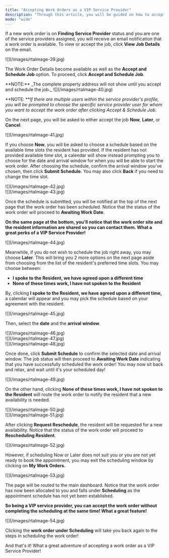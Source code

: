 ```yaml
---
title: "Accepting Work Orders as a VIP Service Provider"
description: "Through this article, you will be guided on how to accept and schedule a work order that is assigned to you as a VIP Service Provider. Here's how it works!"
mode: "wide"
---
```


If a new work order is on **Finding Service Provider** status and you are one of the service providers assigned, you will receive an email notification that a work order is available. To view or accept the job, click **View Job Details** on the email.

<Frame>
  ![](/images/rtaImage-39.jpg)
</Frame>

The Work Order Details become available as well as the **Accept and Schedule Job** option. To proceed, click **Accept and Schedule Job**.

<Info>
  **NOTE:**  _The complete property address will not show until you accept and schedule the job._
</Info>

<Frame>
  ![](/images/rtaImage-40.jpg)
</Frame>

\*\*NOTE: \*\*_If there are multiple users within the service provider's profile, you will be prompted to choose the specific service provider user for whom you want to accept the work order after clicking Accept & Schedule Job._

On the next page, you will be asked to either accept the job **Now**, **Later**, or **Cancel**.

<Frame>
  ![](/images/rtaImage-41.jpg)
</Frame>

If you choose **Now**, you will be asked to choose a schedule based on the available time slots the resident has provided. If the resident has not provided available time slot, a calendar will show instead prompting you to choose for the date and arrival window for when you will be able to start the work order. After choosing the schedule, confirm the arrival window you've chosen, then click **Submit Schedule**. You may also click **Back** if you need to change the time slot.

<Frame>
  ![](/images/rtaImage-42.jpg)
</Frame>

<br />

<Frame>
  ![](/images/rtaImage-43.jpg)
</Frame>

Once the schedule is submitted, you will be notified at the top of the next page that the work order has been scheduled. Notice that the status of the work order will proceed to **Awaiting Work Date**.

**On the same page at the bottom, you'll notice that the work order site and the resident information are shared so you can contact them. What a great perks of a VIP Service Provider\!**

<Frame>
  ![](/images/rtaImage-44.jpg)
</Frame>

Meanwhile, if you do not wish to schedule the job right away, you may choose **Later**. This will bring you 2 more options on the next page aside from choosing from the list of the resident's preferred time slots. You may choose between:

- **I spoke to the Resident, we have agreed upon a different time**
- **None of these times work, I have not spoken to the Resident**

By, clicking **I spoke to the Resident, we have agreed upon a different time,** a calendar will appear and you may pick the schedule based on your agreement with the resident.

<Frame>
  ![](/images/rtaImage-45.jpg)
</Frame>

Then, select the **date** and the **arrival window**.

<Frame>
  ![](/images/rtaImage-46.jpg)
</Frame>

<br />

<Frame>
  ![](/images/rtaImage-47.jpg)
</Frame>

<br />

<Frame>
  ![](/images/rtaImage-48.jpg)
</Frame>

Once done, click **Submit Schedule** to confirm the selected date and arrival window. The job status will then proceed to **Awaiting Work Date** indicating that you have successfully scheduled the work order\! You may now sit back and relax, and wait until it's your scheduled day\!

<Frame>
  ![](/images/rtaImage-49.jpg)
</Frame>

On the other hand, clicking **None of these times work, I have not spoken to the Resident** will route the work order to notify the resident that a new availability is needed.

<Frame>
  ![](/images/rtaImage-50.jpg)
</Frame>

<br />

<Frame>
  ![](/images/rtaImage-51.jpg)
</Frame>

After clicking **Request Reschedule**, the resident will be requested for a new availability. Notice that the status of the work order will proceed to **Rescheduling Resident**.

<Frame>
  ![](/images/rtaImage-52.jpg)
</Frame>

However, if scheduling Now or Later does not suit you or you are not yet ready to book the appointment, you may exit the scheduling window by clicking on **My Work Orders.**

<Frame>
  ![](/images/rtaImage-53.jpg)
</Frame>

The page will be routed to the main dashboard. Notice that the work order has now been allocated to you and falls under **Scheduling** as the appointment schedule has not yet been established.

**So being a VIP service provider, you can accept the work order without completing the scheduling at the same time\! What a great feature\!**

<Frame>
  ![](/images/rtaImage-54.jpg)
</Frame>

Clicking the **work order under Scheduling** will take you back again to the steps in scheduling the work order\!

And that's it\! What a great adventure of accepting a work order as a VIP Service Provider\!